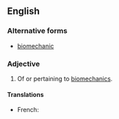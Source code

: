 ==English==
===Alternative forms===
*[[biomechanic]]
===Adjective===
{{en-adj}}

# Of or pertaining to [[biomechanics]]. 

====Translations====
{{trans-top|of or pertaining to biomechanics}}
* French: {{t+|fr|biomécanique|f}}
{{trans-mid}}
{{trans-bottom}}